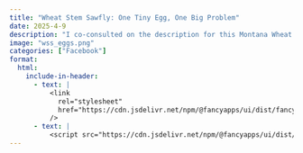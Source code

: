 ```yaml
---
title: "Wheat Stem Sawfly: One Tiny Egg, One Big Problem"
date: 2025-4-9
description: "I co-consulted on the description for this Montana Wheat and Barley Committee post about wheat stem sawfly eggs."
image: "wss_eggs.png"
categories: ["Facebook"]
format:
  html:
    include-in-header: 
      - text: |
          <link
            rel="stylesheet"
            href="https://cdn.jsdelivr.net/npm/@fancyapps/ui/dist/fancybox.css"
          />
      - text: |
          <script src="https://cdn.jsdelivr.net/npm/@fancyapps/ui/dist/fancybox.umd.js"></script>
---
```


<div id="fb-root"></div>
<script async defer crossorigin="anonymous" 
  src="https://connect.facebook.net/en_US/sdk.js#xfbml=1&version=v19.0"></script>

<div class="fb-post" 
     data-href="https://www.facebook.com/MTwheatbarley/posts/pfbid0G6zgWU6Zw1Bo7o3vDoQCZxZdvU9A6vJuuHtU55CbBkVNcJdQZBPDeupHjn74srcxl?rdid=5RUeh3grBg6AwnEO" 
     data-width="500"></div> 